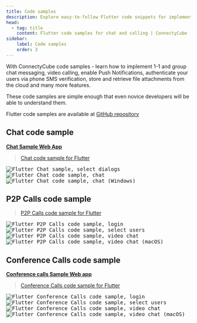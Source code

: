 ```yaml
---
title: Code samples
description: Explore easy-to-follow Flutter code snippets for implementing chat, video calling, and push notifications using ConnectyCube SDK
head:
  - tag: title
    content: Flutter code samples for chat and calling | ConnectyCube
sidebar: 
    label: Code samples
    order: 3
---
```


With ConnectyCube code samples - learn how to implement 1-1 and group chat messaging, video calling,
enable Push Notifications, authenticate your users via phone SMS verification, store and retrieve file
attachments from the cloud and many more features.

These code samples are simple enough that even novice developers will be able to understand them.

Flutter code samples are available at [GitHub repository](https://github.com/ConnectyCube/connectycube-flutter-samples)

## Chat code sample

[**Chat Sample Web App**](https://connectycube.github.io/connectycube-flutter-samples/chat_sample/build/web)

> [Chat code sample for Flutter](https://github.com/ConnectyCube/connectycube-flutter-samples/tree/master/chat_sample)

<div class="img-container">
  <kbd class="img-wrapper"><img class="img-mobile-sample" alt="Flutter Chat sample, select dialogs" src="/images/code_samples/flutter/dialogs_screen.png" /></kbd>
  <kbd class="img-wrapper"><img class="img-mobile-sample" alt="Flutter Chat code sample, chat" src="/images/code_samples/flutter/chat_screen.png" /></kbd>
</div>
<div class="align-center">
  <kbd class="img-wrapper"><img alt="Flutter Chat code sample, chat (Windows)" src="/images/code_samples/flutter/chat_screen_windows.png" /></kbd>
</div>

## P2P Calls code sample

> [P2P Calls code sample for Flutter](https://github.com/ConnectyCube/connectycube-flutter-samples/tree/master/p2p_call_sample)

<div class="img-container">
  <kbd class="img-wrapper"><img class="img-mobile-sample" alt="Flutter P2P Calls code sample, login" src="/images/code_samples/flutter/login_screen.png" /></kbd>
  <kbd class="img-wrapper"><img class="img-mobile-sample" alt="Flutter P2P Calls code sample, select users" src="/images/code_samples/flutter/select_opponents_screen.png" /></kbd>
  <kbd class="img-wrapper"><img class="img-mobile-sample" alt="Flutter P2P Calls code sample, video chat" src="/images/code_samples/flutter/call_screen_private.png" /></kbd>
</div>
<div class="align-center">
  <kbd class="img-wrapper"><img alt="Flutter P2P Calls code sample, video chat (macOS)" src="/images/code_samples/flutter/call_screen_macos.png" /></kbd>
</div>

## Conference Calls code sample

[**Conference calls Sample Web app**](https://connectycube.github.io/connectycube-flutter-samples/conf_call_sample/build/web)

> [Conference Calls code sample for Flutter](https://github.com/ConnectyCube/connectycube-flutter-samples/tree/master/conf_call_sample)

<div class="img-container">
  <kbd class="img-wrapper"><img class="img-mobile-sample" alt="Flutter Conference Calls code sample, login" src="/images/code_samples/flutter/login_screen_conf.png" /></kbd>
  <kbd class="img-wrapper"><img class="img-mobile-sample" alt="Flutter Conference Calls code sample, select users" src="/images/code_samples/flutter/select_opponents_screen_conf.png" /></kbd>
  <kbd class="img-wrapper"><img class="img-mobile-sample" alt="Flutter Conference Calls code sample, video chat" src="/images/code_samples/flutter/call_screen_group_conf.png" /></kbd>
</div>
<div class="align-center">
  <kbd class="img-wrapper"><img alt="Flutter Conference Calls code sample, video chat (macOS)" src="/images/code_samples/flutter/call_screen_macos_conf.png" /></kbd>
</div>
